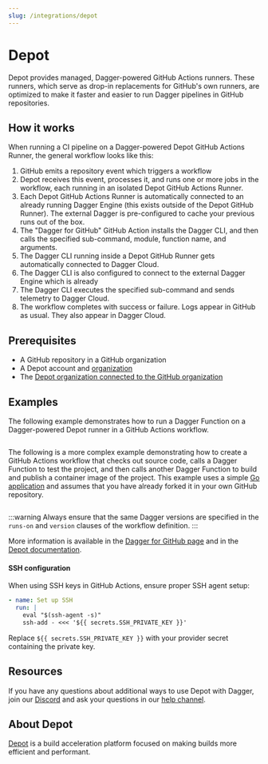 ```yaml
---
slug: /integrations/depot
---
```


# Depot

Depot provides managed, Dagger-powered GitHub Actions runners. These runners, which serve as drop-in replacements for GitHub's own runners, are optimized to make it faster and easier to run Dagger pipelines in GitHub repositories.

## How it works

When running a CI pipeline on a Dagger-powered Depot GitHub Actions Runner, the general workflow looks like this:

1. GitHub emits a repository event which triggers a workflow
1. Depot receives this event, processes it, and runs one or more jobs in the workflow, each running in an isolated Depot GitHub Actions Runner.
1. Each Depot GitHub Actions Runner is automatically connected to an already running Dagger Engine (this exists outside of the Depot GitHub Runner). The external Dagger is pre-configured to cache your previous runs out of the box.
1. The "Dagger for GitHub" GitHub Action installs the Dagger CLI, and then calls the specified sub-command, module, function name, and arguments.
1. The Dagger CLI running inside a Depot GitHub Runner gets automatically connected to Dagger Cloud.
1. The Dagger CLI is also configured to connect to the external Dagger Engine which is already
1. The Dagger CLI executes the specified sub-command and sends telemetry to Dagger Cloud.
1. The workflow completes with success or failure. Logs appear in GitHub as usual. They also appear in Dagger Cloud.

## Prerequisites

- A GitHub repository in a GitHub organization
- A Depot account and [organization](https://depot.dev/docs/github-actions/quickstart#create-an-organization)
- The [Depot organization connected to the GitHub organization](https://depot.dev/docs/github-actions/quickstart#connect-to-github)

## Examples

The following example demonstrates how to run a Dagger Function on a Dagger-powered Depot runner in a GitHub Actions workflow.

```yaml title=".github/workflows/dagger.yml" file=./snippets/depot-hello.yml
```

The following is a more complex example demonstrating how to create a GitHub Actions workflow that checks out source code, calls a Dagger Function to test the project, and then calls another Dagger Function to build and publish a container image of the project. This example uses a simple [Go application](https://github.com/kpenfound/greetings-api) and assumes that you have already forked it in your own GitHub repository.

```yaml title=".github/workflows/dagger.yml" file=./snippets/depot-test-build.yml
```

:::warning
Always ensure that the same Dagger versions are specified in the `runs-on` and `version` clauses of the workflow definition.
:::

More information is available in the [Dagger for GitHub page](https://github.com/marketplace/actions/dagger-for-github) and in the [Depot documentation](https://depot.dev/docs/).

#### SSH configuration

When using SSH keys in GitHub Actions, ensure proper SSH agent setup:

```yaml
- name: Set up SSH
  run: |
    eval "$(ssh-agent -s)"
    ssh-add - <<< '${{ secrets.SSH_PRIVATE_KEY }}'
```

Replace `${{ secrets.SSH_PRIVATE_KEY }}` with your provider secret containing the private key.

## Resources

If you have any questions about additional ways to use Depot with Dagger, join our [Discord](https://discord.gg/dagger-io) and ask your questions in our [help channel](https://discord.com/channels/707636530424053791/1030538312508776540).

## About Depot

[Depot](https://depot.dev/) is a build acceleration platform focused on making builds more efficient and performant.
